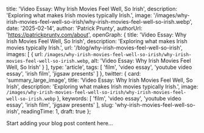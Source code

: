 
  title: 'Video Essay: Why Irish Movies Feel Well, So Irish',
  description: 'Exploring what makes Irish movies typically Irish.',
  image: '/images/why-irish-movies-feel-well-so-irish/why-irish-movies-feel-well-so-irish.webp',
  date: '2025-02-14',
  author: 'Patrick Prunty',
  authorUrl: 'https://patrickprunty.com/about',
  openGraph: {
    title: 'Video Essay: Why Irish Movies Feel Well, So Irish',
    description: 'Exploring what makes Irish movies typically Irish.',
    url: '/blog/why-irish-movies-feel-well-so-irish',
    images: [
      {
        url: `/images/why-irish-movies-feel-well-so-irish/why-irish-movies-feel-well-so-irish.webp`,
        alt: 'Video Essay: Why Irish Movies Feel Well, So Irish'
      }
    ],
    type: 'article',
    tags: [
      'film',
      'video essay',
      'youtube video essay',
      'irish film',
      'jigsaw presents'
    ]
  },
  twitter: {
    card: 'summary_large_image',
    title: 'Video Essay: Why Irish Movies Feel Well, So Irish',
    description: 'Exploring what makes Irish movies typically Irish.',
    image: `/images/why-irish-movies-feel-well-so-irish/why-irish-movies-feel-well-so-irish.webp`
  },
  keywords: [
      'film',
      'video essay',
      'youtube video essay',
      'irish film',
      'jigsaw presents'
  ],
  slug: 'why-irish-movies-feel-well-so-irish',
  readingTime: 1,
  draft: true
};

Start adding your blog post content here...
